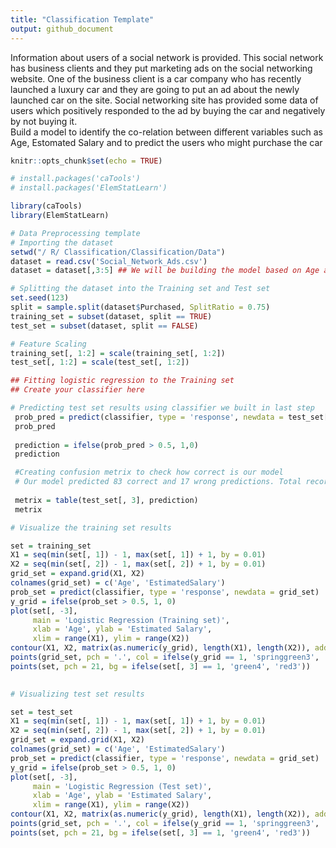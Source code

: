 ```yaml
---
title: "Classification Template"
output: github_document
---
```


Information about users of a social network is provided. This social network has business clients and they put marketing ads on the social networking website. One of the business client is a car company who has recently launched a luxury car and they are going to put an ad about the newly launched car on the site. Social networking site has provided some data of users which positively responded to the ad by buying the car and negatively by not buying it.  
Build a model to identify the co-relation between different variables such as Age, Estomated Salary and to predict the users who might purchase the car

```r
knitr::opts_chunk$set(echo = TRUE)
```


```r
# install.packages('caTools')
# install.packages('ElemStatLearn')

library(caTools)
library(ElemStatLearn)

# Data Preprocessing template
# Importing the dataset
setwd("/ R/ Classification/Classification/Data")
dataset = read.csv('Social_Network_Ads.csv')
dataset = dataset[,3:5] ## We will be building the model based on Age and Salary of the user

# Splitting the dataset into the Training set and Test set
set.seed(123)
split = sample.split(dataset$Purchased, SplitRatio = 0.75)
training_set = subset(dataset, split == TRUE)
test_set = subset(dataset, split == FALSE)

# Feature Scaling
training_set[, 1:2] = scale(training_set[, 1:2])
test_set[, 1:2] = scale(test_set[, 1:2])

```


```r
## Fitting logistic regression to the Training set
## Create your classifier here


```


```r
# Predicting test set results using classifier we built in last step
 prob_pred = predict(classifier, type = 'response', newdata = test_set[-3])
 prob_pred
 
 prediction = ifelse(prob_pred > 0.5, 1,0)
 prediction
```


```r
 #Creating confusion metrix to check how correct is our model
 # Our model predicted 83 correct and 17 wrong predictions. Total records are 100.
 
 metrix = table(test_set[, 3], prediction)
 metrix
```


```r
# Visualize the training set results

set = training_set
X1 = seq(min(set[, 1]) - 1, max(set[, 1]) + 1, by = 0.01)
X2 = seq(min(set[, 2]) - 1, max(set[, 2]) + 1, by = 0.01)
grid_set = expand.grid(X1, X2)
colnames(grid_set) = c('Age', 'EstimatedSalary')
prob_set = predict(classifier, type = 'response', newdata = grid_set)
y_grid = ifelse(prob_set > 0.5, 1, 0)
plot(set[, -3],
     main = 'Logistic Regression (Training set)',
     xlab = 'Age', ylab = 'Estimated Salary',
     xlim = range(X1), ylim = range(X2))
contour(X1, X2, matrix(as.numeric(y_grid), length(X1), length(X2)), add = TRUE)
points(grid_set, pch = '.', col = ifelse(y_grid == 1, 'springgreen3', 'tomato'))
points(set, pch = 21, bg = ifelse(set[, 3] == 1, 'green4', 'red3'))
 
```


```r
# Visualizing test set results

set = test_set
X1 = seq(min(set[, 1]) - 1, max(set[, 1]) + 1, by = 0.01)
X2 = seq(min(set[, 2]) - 1, max(set[, 2]) + 1, by = 0.01)
grid_set = expand.grid(X1, X2)
colnames(grid_set) = c('Age', 'EstimatedSalary')
prob_set = predict(classifier, type = 'response', newdata = grid_set)
y_grid = ifelse(prob_set > 0.5, 1, 0)
plot(set[, -3],
     main = 'Logistic Regression (Test set)',
     xlab = 'Age', ylab = 'Estimated Salary',
     xlim = range(X1), ylim = range(X2))
contour(X1, X2, matrix(as.numeric(y_grid), length(X1), length(X2)), add = TRUE)
points(grid_set, pch = '.', col = ifelse(y_grid == 1, 'springgreen3', 'tomato'))
points(set, pch = 21, bg = ifelse(set[, 3] == 1, 'green4', 'red3'))
```

